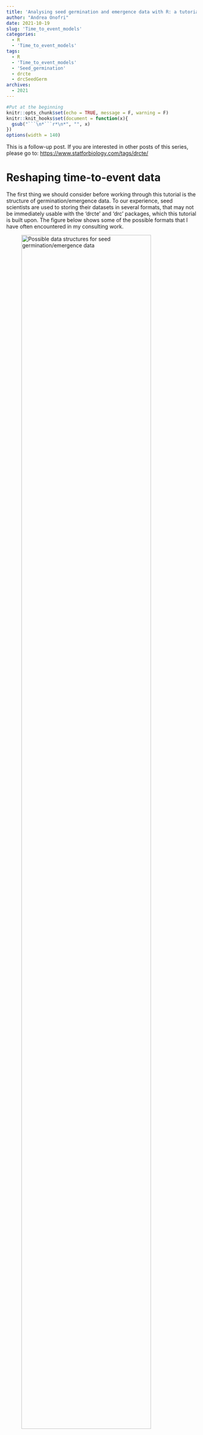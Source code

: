 ```yaml
---
title: 'Analysing seed germination and emergence data with R: a tutorial. Part 3'
author: "Andrea Onofri"
date: 2021-10-19
slug: 'Time_to_event_models'
categories:
  - R
  - 'Time_to_event_models'
tags:
  - R
  - 'Time_to_event_models'
  - 'Seed_germination'
  - drcte
  - drcSeedGerm
archives:
  - 2021
---
```


```r
#Put at the beginning
knitr::opts_chunk$set(echo = TRUE, message = F, warning = F)
knitr::knit_hooks$set(document = function(x){ 
  gsub("```\n*```r*\n*", "", x) 
})
options(width = 140)
```


This is a follow-up post. If you are interested in other posts of this series, please go to: [https://www.statforbiology.com/tags/drcte/](https://www.statforbiology.com/tags/drcte/)


# Reshaping time-to-event data


The first thing we should consider before working through this tutorial is the structure of germination/emergence data. To our experience, seed scientists are used to storing their datasets in several formats, that may not be immediately usable with the 'drcte' and 'drc' packages, which this tutorial is built upon. The figure below shows some of the possible formats that I have often encountered in my consulting work.

<p style="text-align:center">
![Possible data structures for seed germination/emergence data](/_Figures/Stat_drcte_3-method-data.png){width=90%}
</p>

Both the 'drcte' and 'drc' packages require that the data is stored in LONG GROUPED format, as shown in the figure above (panel A, top left). Each row represents a time interval, the columns 'timeBef' and 'timeAf' represent the beginning and ending of the interval, while the column 'count' represents the seeds that germinated/emerged during  that interval of time. Other columns may be needed, to represent, e.g., the randomisation unit (e.g., Petri dish) within which the count was made and the experimental treatment level that was allocated to that unit.

Apart from the LONG GROUPED format, other time-to-event packages, such as 'survival' (Therneau, 2021) or 'interval' (Fay and Shaw, 2010) require a different data format, which could be named as LONG UNGROUPED (Figure above, panel B, top right). In this format, each row represents a seed, while the columns 'timeBef' and 'timeAf' represent the beginning and ending of the interval during which that seed germinated/emerged. The column 'count' is not necessary, while other columns may be necessary, as for the LONG GROUPED format. Apart from the above mentioned 'survival' and 'interval' packages, this format is also compatible with the 'drcte' package.

Both the GROUPED and UNGROUPED formats have two basic advantages: (i) they can be used with all types of time-to-event data and (ii) they obey to the principles of tidy data (Wickham, 2016). However, to my experience, seed scientists often use other formats, such as the WIDE format (Figure above, panel C, bottom left) or the NONLINEAR REGRESSION format (Figure above, panel D, bottom right), which need to be preliminary transformed into one of the LONG GROUPED or LONG UNGROUPED formats.

In order to ease the transition from traditional methods of data analysis to time-to-event methods, we decided to develop a couple of service functions that can be used to reshape the data to a format that is more suitable for time-to-event analyses. Let's see how to do this by using a 'real-life' example.

# Motivating example

Seeds of *L. ornithopodioides* were collected from natural populations, at three different maturation stages, i.e. at 27 Days After Anthesis (DAA), when seeds were still green (Stage A), at 35 DAA, when seeds were brown and soft (Stage B) and at 41 DAA, when seeds were brown and moderately hard (Stage C). Germination assays were performed by placing four replicates of 25 seeds on filter paper (Whatman no. 3) in 9-cm diameter Petri dishes, in the dark and at a constant temperature of 20°C. The filter paper was initially moistened with 5 mL of distilled water and replenished as needed during the assay. Germinated seeds were counted daily over 15 days and removed from the Petri dishes. This dataset is a subset of a bigger dataset, aimed at assessing the time when the hard coat imposes dormancy in seeds of different legume species (Gresta et al., 2011).

The authors of the above study sent me the above dataset in WIDE format, where the rows represented each Petri dish and the columns represented all information about each dish, including the counts of germinated seeds, which were listed in different columns. The dataset is shown in the table below and it is available as the 'lotusOr' dataframe in the 'drcte' package.

```r
library(drcte)
data(lotusOr)
print(lotusOr, row.names = F)
#kable(dataset, align = rep("c", 17), caption = "Table 1. Example of a common field-book for germination assays: the data is organised with one Petri dish per row and the number of germinated seeds at each inspection time along the columns.")
```

The WIDE format is handy for swift calculations with a spreadsheet, but, in general, it is not ok, as: (1) it does not obey to the principle of tidy data (Wickham, 2016); (2) it is not generally efficient and it cannot be used with a set of germination assays with different monitoring schedules. Therefore, facing a dataset in the WIDE format, we need to reshape it into a LONG format.

# Transforming from WIDE to LONG GROUPED

For such a reshaping, we could use one of the available R functions, such us `pivot_longer()` in the 'tidyverse' or `melt()` in the 'reshape' package. However, when reshaping the data, it is also useful to make e few transformations, such as producing cumulative counts and proportions, that might be useful to plot graphs, or for other purposes. Therefore, we developed the `melt_te()` function; let's look at its usage, in the box below.

```r
datasetG <- melt_te(lotusOr, count_cols = 3:17, treat = Stage, 
                   monitimes = 1:15, subjects = rep(25,12))
head(datasetG, 16)
```

The `melt_te()` function requires the following arguments:

1. data: the original dataframe
2. count_cols: the positions of the columns in 'data', listing, for each dish, the counts of germinated seeds at each assessment time (columns)
2. treat: the columns in 'data', listing, for each dish, the levels of each experimental treatment
3. monitimes: a vector of monitoring times that needs to be of the same length as the argument 'count_cols'
4. subjects: a vector with the number of viable seeds per dish, at the beginning of the assay. If this argument is omitted, the function assumes that such a number is equal to the total count of germinated seeds in each dish

The functions outputs a dataframe in LONG format, where the initial columns code for the experimental treatments, the column 'Units' represents the original rows (Petri dishes), 'timeAf' represents the time at which the observation was made, 'timeBef' represents the time at which the previous observation was made, 'count' represents the number of seeds that germinated between 'timeBef' and 'timeAf', 'nCum' is the cumulative count and 'propCum' is the cumulative proportion of germinated seeds. An extra row is added for the ungerminated seeds at the end of the assay, with 'timeBef' equal to the final assessment time and 'timeAf' equal to $\infty$.

# Transforming from WIDE to LONG UNGROUPED

The LONG GROUPED format is good for the packages 'drc' and 'drcte'. However, we might be interested in performing data analyses within the framework of survival analysis, e.g. with the 'survival' or 'interval' packages, that require the LONG UNGROUPED format. In order to reshape the original dataset into the LONG UNGROUPED format, we can use the same `melt_te()` function, by setting the argument `grouped = FALSE`. An example is given in the box below.

```r
datasetU <- melt_te(lotusOr, count_cols = 3:17, treat = 1, 
                   monitimes = 1:15, subjects = rep(25,12), grouped = F)
head(datasetU, 16)
```

# From LONG GROUPED to LONG UNGROUPED (and vice-versa)

If necessary, we can easily reshape back and forth from the GROUPED and UNGROUPED formats, by using the funtions `ungroup_te` and `group_te()`. See the sample code below.

```r
# From LONG GROUPED to LONG UNGROUPED
datasetU2 <- ungroup_te(datasetG, count)[,-c(5, 6)]
head(datasetU2, 16)
```

```r
# From LONG UNGROUPED to LONG GROUPED
datasetG2 <- group_te(datasetU)
head(datasetG2, 16)
```

# From NONLINEAR REGRESSION to LONG GROUPED

In other instances, it may happen that the dataset was prepared as required by nonlinear regression analysis, i.e. listing the cumulative number of germinated seeds at each inspection time. The following Table shows an example for the first Petri dish, as available in the 'lotusCum' dataframe in the 'drcte' package.

```r
data(lotusCum)
print(lotusCum[1:15,c(1:3,5)], row.names = F)
```

In this situation, we need to 'decumulate' the counts and add the beginning of each inspection interval (e.g., 'timeBef'). We can easily do this by using the `decumulate_te()` function in 'drcte'. An example is given in the box below.

```r
dataset_sd <- decumulate_te(lotusCum,
                            resp = nCum, 
                            treat = Stage,
                            monitimes = Time,
                            units = Dish, 
                            subjects = rep(25, 12),
                            type = "count")
dataset_sd <- decumulate_te(lotusCum,
                            resp = Prop, 
                            treat = Stage,
                            monitimes = Time,
                            units = Dish, 
                            subjects = rep(25, 12),
                            type = "proportion")
```

The `decumulate_te()` function requires the following arguments:

1. resp: the column containing the counts/proportions of germinated seeds
2. treat: the columns listing, for each row of data, the corresponding level of experimental factors (one factor per column)
3. monitimes: the column listing monitoring times
4. units: the column listing the randomisation units
5. subjects: a vector listing the number of viable seeds, at the beginning of the assay, for each randomisation unit.
6. type: a value specifying if 'resp' contains 'counts' or 'proportions'


We do hope that, with these functions, we can menage to ease your transition from traditional methods of data analysis to time-to-event methods, for seed germination/emergence assays.

Thanks for reading!

Prof. Andrea Onofri   
Department of Agricultural, Food and Environmental Sciences    
University of Perugia (Italy)    
Send comments to: [andrea.onofri@unipg.it](mailto:andrea.onofri@unipg.it)

<a href="https://twitter.com/onofriandreapg?ref_src=twsrc%5Etfw" class="twitter-follow-button" data-show-count="false">Follow @onofriandreapg</a><script async src="https://platform.twitter.com/widgets.js" charset="utf-8"></script>

---

# References

1. Michael P. Fay, Pamela A. Shaw (2010). Exact and Asymptotic Weighted Logrank Tests for Interval Censored Data: The interval R Package. Journal of Statistical Software, 36(2), 1-34. URL https://www.jstatsoft.org/v36/i02/.
2. Gresta, F, G Avola, A Onofri, U Anastasi, A Cristaudo (2011) When Does Hard Coat Impose Dormancy in Legume Seeds? Lotus and Scorpiurus Case Study. Crop Science 51:1739–1747
3. Ritz, C., Baty, F., Streibig, J. C., Gerhard, D. (2015) Dose-Response Analysis Using R. PLOS ONE, 10(12), e0146021
4. Therneau T (2021). _A Package for Survival Analysis in R_. R package version 3.2-11, <URL: https://CRAN.R-project.org/package=survival>.
5. Wickham, H, G Grolemund (2016) R for data science: import, tidy, transform, visualize, and model data. First edition. Sebastopol, CA: O’Reilly. 492 p


